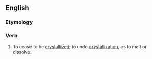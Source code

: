 ==English==

===Etymology===
{{prefix|en|un|crystallize}}

===Verb===
{{en-verb}}

# To cease to be [[crystallized]]; to undo [[crystallization]], as to melt or dissolve.
